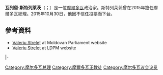 {{blpsources|time=2015-12-13T01:48:57+00:00}}
{{expand|time=2015-12-13T01:48:57+00:00}}
{{Infobox officeholder
|name        = 瓦列留·斯特列萊茨
|native_name      = Valeriu Streleț
|native_name_lang = ro
|image       =
|office      = 第12任[[摩尔多瓦总理|摩尔多瓦总理]]
|president   = [[尼古拉·蒂莫夫蒂|尼古拉·蒂莫夫蒂]]
|term_start  = 2015年7月30日
|term_end    = 2015年10月30日
|predecessor = [[納塔利婭·蓋爾曼|納塔利婭·蓋爾曼]]{{small|（代理）}}
|successor   = {{le|格奧爾基·布雷加|Gheorghe Brega}}{{small|（代理）}}
|birth_date  = {{birth date and age|1970|3|8|df=y}}
|birth_place = {{URS}}{{le|薩維烏卡|Țareuca}}<br>{{small|（今{{MDA}}）}}
|death_date  = 
|death_place = 
|party       = [[摩尔多瓦自由民主党|摩尔多瓦自由民主党]]
|otherparty  = {{le|歐洲一體化聯盟|Alliance for European Integration}}{{small|（2009－2013）}}<br>{{le|親歐聯盟|Pro-European Coalition}}{{small|（2013－2015）}}<br>{{le|歐洲摩爾多瓦政治聯盟|Political Alliance for a European Moldova}}{{small|（2015）}}<br>{{le|第三歐洲一體化聯盟|Alliance for European Integration III}}{{small|（2015）}}
|alma_mater  = {{le|摩爾多瓦國立大學|Moldova State University}}<br>{{le|摩爾多瓦經濟研究學院|Academy of Economic Studies of Moldova}}
|religion    = [[正教會|正教會]]
}}

'''瓦列留·斯特列萊茨'''（{{lang-ro|Valeriu Streleț}}；{{bd|1970年|3月29日}}）是一位[[摩爾多瓦|摩爾多瓦]]政治家。斯特列萊茨曾在2015年擔任摩爾多瓦總理。2015年10月30日，他因不信任投票而下台。

==參考資料==
* [https://web.archive.org/web/20150831152642/http://www.parlament.md/StructuraParlamentului/Deputies/tabid/87/Id/89/Default.aspx Valeriu Streleț] at Moldovan Parliament website
* [https://web.archive.org/web/20150924074332/http://www.pldm.md/index.php?option=com_content&view=article&id=308&Itemid=4  Valeriu Streleț] at LDPM website
{{DEFAULTSORT:Strelet, Valeriu}}
{{s-start}}
{{s-off}}
|-
{{s-bef|before=[[納塔利婭·蓋爾曼|納塔利婭·蓋爾曼]]<br>{{small|代理}}}}
{{s-ttl|title=[[摩尔多瓦总理|摩尔多瓦总理]]|years=2015年}}
{{s-aft|after={{le|格奧爾基·布雷加|Gheorghe Brega}}<br>{{small|代理}}}}
{{s-end}}

[[Category:摩尔多瓦总理|Category:摩尔多瓦总理]]
[[Category:摩爾多瓦正教徒|Category:摩爾多瓦正教徒]]
[[Category:摩尔多瓦议会议员|Category:摩尔多瓦议会议员]]
